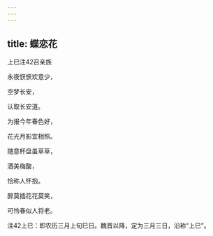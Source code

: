 ```yaml
---
---
---
```

title: 蝶恋花
---




上巳注42召亲族





永夜恹恹欢意少，

空梦长安，

认取长安道。

为报今年春色好，

花光月影宜相照。

随意杯盘虽草草，

酒美梅酸，

恰称人怀抱。

醉莫插花花莫笑，

可怜春似人将老。





注42上巳：即农历三月上旬巳日。魏晋以降，定为三月三日，沿称“上巳”。